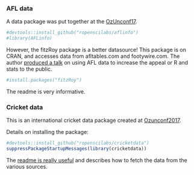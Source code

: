 
### AFL data

A data package was put together at the [OzUnconf17](https://github.com/ropenscilabs/aflinfo). 

```r
#devtools::install_github("ropenscilabs/aflinfo")
#library(AFLinfo)

```

However, the fitzRoy package is a better datasource! This package is on CRAN, and accesses data from afltables.com and footywire.com. The author [produced a talk](https://www.youtube.com/watch?v=K80leRL1U3A) on using AFL data to increase the appeal or R and stats to the public. 

```r
#install.packages("fitzRoy")
```

The readme is very informative. 

### Cricket data

This is an international cricket data package created at [Ozunconf2017](https://github.com/ropenscilabs/cricketdata). 

Details on installing the package:

```r
#devtools::install_github("ropenscilabs/cricketdata")
suppressPackageStartupMessages(library(cricketdata)) 
```

The [readme is really useful](https://github.com/ropenscilabs/cricketdata) and describes how to fetch the data from the various sources. 


